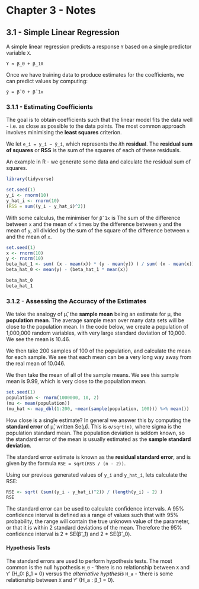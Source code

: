 # Chapter 3 - Notes

## 3.1 - Simple Linear Regression

A simple linear regression predicts a response `Y` based on a single predictor variable `X`. 
```
Y ≈ β_0 + β_1X
```

Once we have training data to produce estimates for the coefficients, we can predict values by computing:
```
ŷ = β̂ 0 + β̂ 1x
```

### 3.1.1 - Estimating Coefficients

The goal is to obtain coefficients such that the linear model fits the data well - i.e. as close as possible to the data points. The most common approach involves minimising the **least squares** criterion.

We let `e_i = y_i − ŷ_i`, which represents the *i*th **residual**. The **residual sum of squares** or **RSS** is the sum of the squares of each of these residuals.

An example in R - we generate some data and calculate the residual sum of squares.

```r
library(tidyverse)
```
```r
set.seed(1)
y_i <- rnorm(10)
y_hat_i <- rnorm(10)
(RSS = sum((y_i - y_hat_i)^2))
```

With some calculus, the minimiser for `β̂ 1x` is The sum of the difference between `x` and the mean of `x` times by the difference between `y` and the mean of `y`, all divided by the sum of the square of the difference between `x` and the mean of `x`.

```r
set.seed(1)
x <- rnorm(10)
y <- rnorm(10)
beta_hat_1 <- sum( (x - mean(x)) * (y - mean(y)) ) / sum( (x - mean(x))^2 )
beta_hat_0 <- mean(y) - (beta_hat_1 * mean(x))

beta_hat_0
beta_hat_1
```

### 3.1.2 - Assessing the Accuracy of the Estimates

We take the analogy of μ̂, the **sample mean** being an estimate for μ, the **population mean**. The average sample mean over many data sets will be close to the population mean. In the code below, we create a population of 1,000,000 random variables, with very large standard deviation of 10,000. We see the mean is 10.46.

We then take 200 samples of 100 of the population, and calculate the mean for each sample. We see that each mean can be a very long way away from the real mean of 10.046.

We then take the mean of all of the sample means. We see this sample mean is 9.99, which is very close to the population mean.

```r
set.seed(1)
population <- rnorm(1000000, 10, 2)
(mu <- mean(population))
(mu_hat <- map_dbl(1:200, ~mean(sample(population, 100))) %>% mean())
```

How close is a single estimate? In general we answer this by computing the **standard error** of μ̂, written Se(μ̂). This is `σ/sqrt(n)`, where sigma is the population standard mean. The population deviation is seldom known, so the standard error of the mean is usually estimated as the **sample standard deviation**.

The standard error estimate is known as the **residual standard error**, and is given by the formula `RSE = sqrt(RSS / (n - 2))`. 

Using our previous generated values of `y_i` and `y_hat_i`, lets calculate the RSE:
```r
RSE <- sqrt( (sum((y_i - y_hat_i)^2)) / (length(y_i) - 2) )
RSE
```

The standard error can be used to calculate confidence intervals. A 95% confidence interval is defined as a range of values such that with 95% probability, the range will contain the true unknown value of the parameter, or that it is within 2 standard deviations of the mean. Therefore the 95% confidence interval is 2 * SE(β̂ _1) and 2 * SE(β̂ _0).

#### Hypothesis Tests

The standard errors are used to perform hypothesis tests. The most common is the null hypothesis `H_0` - 'there is no relationship between `X` and `Y`' (H_0: β_1 = 0) versus the *alternative hypthesis* `H_a` - 'there is some relationship between `X` and `Y`' (H_a : β_1  = 0). 
